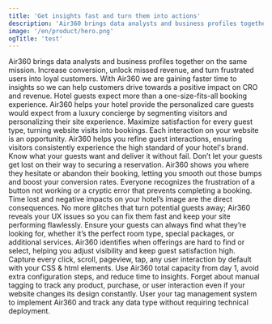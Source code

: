 ```yaml
---
title: 'Get insights fast and turn them into actions'
description: 'Air360 brings data analysts and business profiles together on the same mission. Increase conversion, unlock missed revenue, and turn frustrated users into loyal customers.'
image: '/en/product/hero.png'
ogTitle: 'test'
---
```


<BlockHero title='Get insights fast and turn them into actions' subText='COLLECT, DEFINE, ANALYZE & ACTIVATE'>
  Air360 brings data analysts and business profiles together on the same mission. Increase conversion, unlock missed revenue, and turn frustrated users into loyal customers.
</BlockHero>

<BlockTestimonial name='Jonny Longden' src='/ceo-journey-further.webp' role='CRO Expert and Influencer, Journey Further'>
  With Air360 we are gaining faster time to insights so we can help customers drive towards a positive impact on CRO and revenue.
</BlockTestimonial>

<SlideFeature title='How does Air360 help hotel brands?'>
  <Slide title='Create experiences that convert' src='/en/product/hero.png' shadow={false}>
    Hotel guests expect more than a one-size-fits-all booking experience. Air360 helps your hotel provide the personalized care guests would expect from a luxury concierge by segmenting visitors and
    personalizing their site experience. Maximize satisfaction for every guest type, turning website visits into bookings.
  </Slide>
  <Slide title='The best possible version of every page' src='/en/product/onPage.webp' shadow={true}>
    Each interaction on your website is an opportunity. Air360 helps you refine guest interactions, ensuring visitors consistently experience the high standard of your hotel's brand. Know what your
    guests want and deliver it without fail.
  </Slide>
  <Slide title='Simplify the booking experience' src='/en/data-collection/performance.png' shadow={false}>
    Don’t let your guests get lost on their way to securing a reservation. Air360 shows you where they hesitate or abandon their booking, letting you smooth out those bumps and boost your conversion
    rates.
  </Slide>
  <Slide title='Keep your site running smoothly' src='/en/product/errorDetection.webp' shadow={true}>
    Everyone recognizes the frustration of a button not working or a cryptic error that prevents completing a booking. Time lost and negative impacts on your hotel’s image are the direct consequences.
    No more glitches that turn potential guests away; Air360 reveals your UX issues so you can fix them fast and keep your site performing flawlessly.
  </Slide>
  <Slide title='Keep your guests happy' src='/en/product/sessionReplays.webp' shadow={true}>
    Ensure your guests can always find what they’re looking for, whether it’s the perfect room type, special packages, or additional services. Air360 identifies when offerings are hard to find or
    select, helping you adjust visibility and keep guest satisfaction high.
  </Slide>
</SlideFeature>

<GalleryBlocks title='We are different'>
  <Block title='Auto-Tracking' icon='robot-astromech' color='orange'>
    Capture every click, scroll, pageview, tap, any user interaction by default with your CSS & html elements.
  </Block>
  <Block title='Plug and Play' icon='bolt' color='purple'>
    Use Air360 total capacity from day 1, avoid extra configuration steps, and reduce time to insights.
  </Block>
  <Block title='Tagless' icon='tag' color='orange'>
    Forget about manual tagging to track any product, purchase, or user interaction even if your website changes its design constantly.
  </Block>
  <Block title='Codeless' icon='code' color='purple'>
    User your tag management system to implement Air360 and track any data type without requiring technical deployment.
  </Block>
</GalleryBlocks>

<BlockSection lp>
  <LaundryList items={['Create experiences that convert', 'The best possible version of every page', 'Simplify the booking experience', 'Keep your site running smoothly', 'Keep your guests happy']} />
</BlockSection>

<BlockFeature title='Everything you need to create the best possible user experience'>
  <Feature name='Auto-tracking' icon='robot-astromech' />
  <Feature name='Custom data collection' icon='database' />
  <Feature name='No-code error detection' icon='message-exclamation' />
  <Feature name='Advanced segments' icon='square-kanban' />
  <Feature name='Funnel analysis' icon='filter-circle-dollar' />
  <Feature name='User journeys' icon='cart-shopping' />
  <Feature name='On-page analysis' icon='user-magnifying-glass' />
  <Feature name='Session replays' icon='clapperboard-play' />
</BlockFeature>

<BlockSection className='mb-28'>
  <IncreaseConversion />
</BlockSection>
